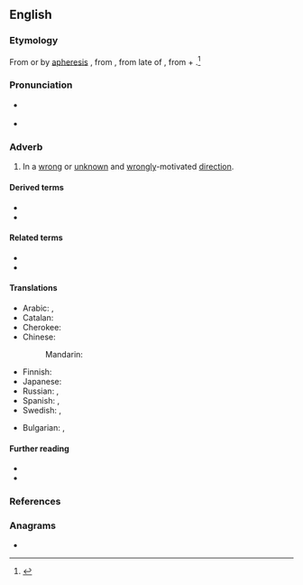==English==

===Etymology===
From {{etyl|enm|en}} {{m|enm|astraien}} or by [[apheresis]] {{m|enm|straien}}, from {{etyl|fro|en}} {{m|fro|estraier||to stray}}, from late {{etyl|ML.|en}} of {{m|la|extravagari||to wander beyond}}, from {{etyl|la|en}} {{m|la|extra||beyond}} + {{m|la|vagari||to wander, stray}}.<ref>{{R:Century 1911}}</ref>

===Pronunciation===
* {{a|US}} {{IPA|en|/əˈstɹeɪ/}}
* {{rhymes|en|eɪ}}

===Adverb===
{{en-adv|?}}

# In a [[wrong]] or [[unknown]] and [[wrongly]]-motivated [[direction]].

====Derived terms====
* {{l|en|go astray}}
* {{l|en|lead astray}}

====Related terms====
* {{l|en|stray}}
* {{l|en|estray}}

====Translations====
{{trans-top|in a wrong direction}}
* Arabic: {{t|ar|بِضَلَال}}, {{t|ar|عَلَى ضَلَال}}
* Catalan: {{t+|ca|desencaminadament}}
* Cherokee: {{t|chr|ᎤᎴᎾᎯᏛ|tr=ulenahidv|sc=Cher}}
* Chinese:
*: Mandarin: {{t|cmn|迷途地}}
{{trans-mid}}
* Finnish: {{t|fi|harhaan}}
* Japanese: {{t|ja|道に迷って}}
* Russian: {{t+|ru|заблудиться|alt=заблуди́вшись}}, {{t|ru|сби́вшись с пути́}}
* Spanish: {{t+|es|perdido}}, {{t+|es|extraviado}}
* Swedish: {{t+|sv|vilse}}, {{t|sv|på villovägar}}
{{trans-bottom}}

{{checktrans-top}}
* Bulgarian: {{t+check|bg|заблуден}}, {{t+check|bg|залутан}}
{{trans-mid}}
{{trans-bottom}}

====Further reading====
* {{R:Webster 1913}}
* {{R:OneLook}}

===References===
<references/>

===Anagrams===
* {{anagrams|en|a=aarsty|'Straya|Straya|atrays|tayras|yartas|yatras}}